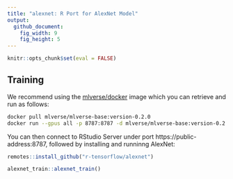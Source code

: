 ```yaml
---
title: "alexnet: R Port for AlexNet Model"
output:
  github_document:
    fig_width: 9
    fig_height: 5
---
```

```r
knitr::opts_chunk$set(eval = FALSE)
```

## Training

We recommend using the [mlverse/docker](https://github.com/mlverse/docker) image which you can retrieve and run as follows:

```bash
docker pull mlverse/mlverse-base:version-0.2.0
docker run --gpus all -p 8787:8787 -d mlverse/mlverse-base:version-0.2.0
```

You can then connect to RStudio Server under port https://public-address:8787, followed by installing and runninng AlexNet:

```r
remotes::install_github("r-tensorflow/alexnet")

alexnet_train::alexnet_train()
```

